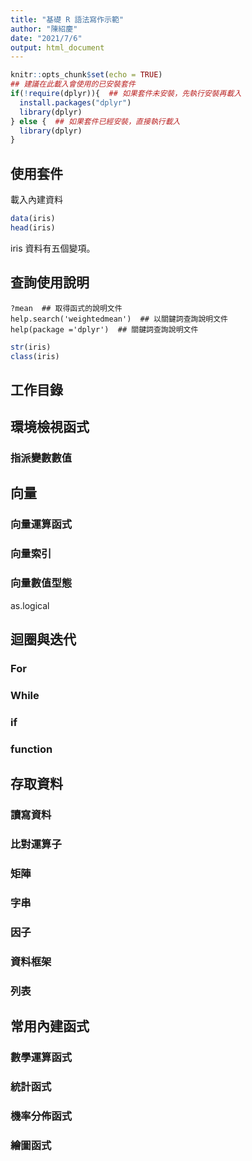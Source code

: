 ```yaml
---
title: "基礎 R 語法寫作示範"
author: "陳紹慶"
date: "2021/7/6"
output: html_document
---
```


```r
knitr::opts_chunk$set(echo = TRUE)
## 建議在此載入會使用的已安裝套件
if(!require(dplyr)){  ## 如果套件未安裝，先執行安裝再載入
  install.packages("dplyr")
  library(dplyr)
} else {  ## 如果套件已經安裝，直接執行載入
  library(dplyr)
}
```

## 使用套件

載入內建資料

```r
data(iris)
head(iris)
```

iris 資料有五個變項。

## 查詢使用說明

```
?mean  ## 取得函式的說明文件
help.search('weightedmean')  ## 以關鍵詞查詢說明文件
help(package ='dplyr')  ## 關鍵詞查詢說明文件
```

```r
str(iris)
class(iris)
```

## 工作目錄


## 環境檢視函式

### 指派變數數值



## 向量

### 向量運算函式

### 向量索引

### 向量數值型態

as.logical

## 迴圈與迭代


### For


### While


### if


### function


## 存取資料

### 讀寫資料


### 比對運算子


### 矩陣


### 字串


### 因子



### 資料框架




### 列表


## 常用內建函式

### 數學運算函式


### 統計函式


### 機率分佈函式

### 繪圖函式
